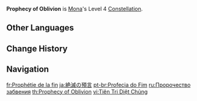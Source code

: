 {{Constellation Infobox
|image       = Constellation Prophecy of Oblivion.png
|description = When any party member attacks an opponent affected by an Omen, their [[CRIT Rate]] is increased by 15%.
|level       = 4
|character   = Mona
|utility1    = Party CRIT Rate
|utility2    = CRIT Rate
}}
'''Prophecy of Oblivion''' is [[Mona]]'s Level 4 [[Constellation]].

==Other Languages==
{{Other Languages
|en      = Prophecy of Oblivion
|zhs     = 灭绝的预言
|zhs_rm  = Mièjué de Yùyán
|zht     = 滅絕的預言
|zht_rm  = Mièjué de Yùyán
|zh_tl   = Prophecy of Extermination
|ja      = 絶滅の預言
|ja_rm   = Zetsumetsu no Yogen
|ja_tl   = Prophecy of Extinction
|ko      = 절멸의 예언
|ko_rm   = Jeolmyeol-ui Ye'eon
|ko_tl   = Prophecy of Extinction
|es      = Profecía del fin
|es_tl   = Prophecy of the End
|fr      = Prophétie de la fin
|fr_tl   = Prophecy of the End
|ru      = Пророчество забвения
|ru_tl   = Prophecy of Oblivion
|th      = Prophecy of Oblivion
|vi      = Tiên Tri Diệt Chủng
|vi_tl   = Prophecy of Extinction
|de      = Prophezeiung der Ausrottung
|de_tl   = Prophecy of Extermination
|id      = Prophecy of Oblivion
|pt      = Profecia do Fim
|pt_tl   = Prophecy of the End
|tr      = Yok Oluş Kehaneti
|tr_tl   = Prophecy of Extinction
|it      = Profezia dell'oblio
|it_tl   = Prophecy of Oblivion
}}

==Change History==
{{Change History|1.0}}

==Navigation==
{{Talent Navbox|Mona}}

[[fr:Prophétie de la fin]]
[[ja:絶滅の預言]]
[[pt-br:Profecia do Fim]]
[[ru:Пророчество забвения]]
[[th:Prophecy of Oblivion]]
[[vi:Tiên Tri Diệt Chủng]]
